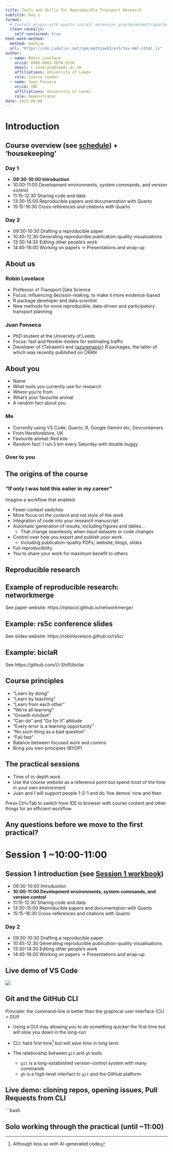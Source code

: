 ```yaml
---
title: Tools and Skills for Reproducible Transport Research
subtitle: Day 1
format: 
  # Install plugin with quarto install extension grantmcdermott/quarto-revealjs-clean
  clean-revealjs:
    self-contained: true
html-math-method:
  method: mathjax
  url: "https://cdn.jsdelivr.net/npm/mathjax@3/es5/tex-mml-chtml.js"
author:
  - name: Robin Lovelace
    orcid: 0000-0001-5679-6536
    email: r.lovelace@leeds.ac.uk
    affiliations: University of Leeds
    role: Course leader
  - name: Juan Fonseca
    orcid: TBC
    affiliations: University of Leeds
    role: Demonstrator
date: 2025-09-08
---
```


# Introduction

## Course overview (see [schedule](../schedule.qmd)) + 'housekeeping'

### Day 1

- **09:30-10:00 Introduction**
- 10:00-11:00 Development environments, system commands, and version control		
- 11:15-12:30	Sharing code and data		
- 13:30-15:00	Reproducible papers and documentation with Quarto		
- 15:15-16:30	Cross-references and citations with Quarto

### Day 2

- 09:30-10:30	Drafting a reproducible paper		
- 10:45-12:30	Generating reproducible publication-quality visualisations		
- 13:30-14:30	Editing other people’s work		
- 14:45-16:00	Working on papers -> Presentations and wrap-up

## About us

### Robin Lovelace

-   Professor of Transport Data Science
-   Focus: influencing decision-making, to make it more evidence-based
<!-- -   Large part of research has been in or for government -->
<!-- -   In other words: my focus is on impact -->
-   R package developer and data scientist
-   New methods for more reproducible, data-driven and participatory transport planning
<!-- -   Developer of tools used by hundreds of people leading to ~£1 billion pounds of investment being better spent than it would otherwise have been -->

### Juan Fonseca

- PhD student at the University of Leeds
- Focus: fast and flexible models for estimating traffic
- Developer of {Telraamr} and {[azuremapsr](https://github.com/juanfonsecaLS1/azuremapsr)} R packages, the latter of which was recently published on CRAN

## About you

::: incremental

- Name
- What tools you currently use for research
- Where you're from
- What's your favourite animal
- A random fact about you

### Me

- Currently using VS Code, Quarto, R, Google Gemini etc, Devcontainers
- From Herefordshire, UK
- Favourite animal: Red kite
- Random fact: I run 5 km every Saturday with double buggy

:::


### Over to you

## The origins of the course

### "If only I was told this ealier in my career"

Imagine a workflow that enabled:

- Fewer context switches
- More focus on *the content* and not style of the work
- Integration of code into your research manuscript
- Automatic generation of results, including figures and tables...
  - That change seamlessly when input datasets or code changes
- Control over how you export and publish your work
  - Including publication-quality PDFs, website, blogs, slides
- Full reproducibility
- You to share your work for maximum benefit to others

## Reproducible research

<!-- TODO: copy slides across from tartu/road safety conferences -->

## Example of reproducible research: networkmerge

See paper website: https://nptscot.github.io/networkmerge/

## Example: rs5c conference slides

See slides website: https://robinlovelace.github.io/rs5c/

## Example: biclaR

See https://github.com/U-Shift/biclar

## Course principles

::: incremental

- "Learn by doing"
- "Learn by teaching"
- "Learn from each other"
- "We're all learning"
- "Growth mindset"
- "Can-do" and "Go for It" attitude
- "Every error is a learning opportunity"
- "No such thing as a bad question"
- "Fail fast"
- Balance between focused work and comms
- Bring you own principles (BYOP)

:::

## The practical sessions

- Time of in-depth work
- Use the course website as a reference point but spend most of the time in your own environment
- Juan and I will support people 1-2-1 and do 'live demos' now and then

::: callout-tip

Press Ctrl+Tab to switch from IDE to browser with course content and other things for an efficient workflow

:::

<!-- TODO: add content here -->

## Any questions before we move to the first practical?

# Session 1 ~10:00-11:00

## Session 1 introduction (see [Session 1 workbook](../day1-s1.qmd))

- 09:30-10:00 Introduction
- **10:00-11:00 Development environments, system commands, and version control**		
- 11:15-12:30	Sharing code and data		
- 13:30-15:00	Reproducible papers and documentation with Quarto		
- 15:15-16:30	Cross-references and citations with Quarto

### Day 2

- 09:30-10:30	Drafting a reproducible paper		
- 10:45-12:30	Generating reproducible publication-quality visualisations		
- 13:30-14:30	Editing other people’s work		
- 14:45-16:00	Working on papers -> Presentations and wrap-up

## Live demo of VS Code

![](../images/vscode_layout.png)

## Git and the GitHub CLI

Principle: the command-line is better than the graphical user interface (CLI > GUI)

- Using a GUI may allowing you to do something quicker the first time but will slow you down in the long-run

- CLI: hard first time^[
    Although less so with AI-generated code
]
but will *save time in long term*

- The relationship between `git` and `gh` tools
  - `git` is a long-established version-control system with many commands
  - `gh` is a high-level interfact to `git` and the GitHub platform

## Live demo: cloning repos, opening issues, Pull Requests from CLI

```bash

## Solo working through the practical (until ~11:00)

